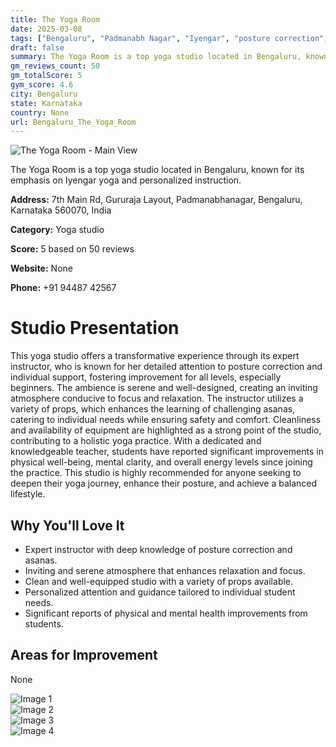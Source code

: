 ```yaml
---
title: The Yoga Room
date: 2025-03-08
tags: ["Bengaluru", "Padmanabh Nagar", "Iyengar", "posture correction", "atmosphere", "cleanliness", "Bengaluru"]  
draft: false
summary: The Yoga Room is a top yoga studio located in Bengaluru, known for its emphasis on Iyengar yoga and personalized instruction.
gm_reviews_count: 50
gm_totalScore: 5
gym_score: 4.6
city: Bengaluru
state: Karnataka
country: None
url: Bengaluru_The_Yoga_Room
---
```


<div className="aspect-[16/9] relative my-8">
  <img 
    src="https://lh5.googleusercontent.com/p/AF1QipPU_70tCouiYcYrEpBZhCF3mrkRgMCOOK0N66KC=w1920-h1080-k-no"
    alt="The Yoga Room - Main View"
    className="object-cover absolute inset-0 w-full h-full rounded-lg"
  />
</div>

The Yoga Room is a top yoga studio located in Bengaluru, known for its emphasis on Iyengar yoga and personalized instruction.

**Address:** 7th Main Rd, Gururaja Layout, Padmanabhanagar, Bengaluru, Karnataka 560070, India

**Category:** Yoga studio

**Score:** 5 based on 50 reviews

**Website:** None

**Phone:** +91 94487 42567

# Studio Presentation

This yoga studio offers a transformative experience through its expert instructor, who is known for her detailed attention to posture correction and individual support, fostering improvement for all levels, especially beginners. The ambience is serene and well-designed, creating an inviting atmosphere conducive to focus and relaxation. The instructor utilizes a variety of props, which enhances the learning of challenging asanas, catering to individual needs while ensuring safety and comfort. Cleanliness and availability of equipment are highlighted as a strong point of the studio, contributing to a holistic yoga practice. With a dedicated and knowledgeable teacher, students have reported significant improvements in physical well-being, mental clarity, and overall energy levels since joining the practice. This studio is highly recommended for anyone seeking to deepen their yoga journey, enhance their posture, and achieve a balanced lifestyle.

## Why You'll Love It

- Expert instructor with deep knowledge of posture correction and asanas.
- Inviting and serene atmosphere that enhances relaxation and focus.
- Clean and well-equipped studio with a variety of props available.
- Personalized attention and guidance tailored to individual student needs.
- Significant reports of physical and mental health improvements from students.

## Areas for Improvement

None

<div className="grid grid-cols-1 xl:grid-cols-2 gap-4 my-8">
<div className="aspect-[4/3] relative"><img src="https://lh5.googleusercontent.com/p/AF1QipMGRQfqydqaruBuzeoE47LXdwppyQTgOF0Ybobz=w1920-h1080-k-no" alt="Image 1" className="object-cover absolute inset-0 w-full h-full rounded-lg" /></div>
<div className="aspect-[4/3] relative"><img src="https://lh5.googleusercontent.com/p/AF1QipM-csoI90RrNFSf9q5s7yii2TiyRDEOglByN5sN=w1920-h1080-k-no" alt="Image 2" className="object-cover absolute inset-0 w-full h-full rounded-lg" /></div>
<div className="aspect-[4/3] relative"><img src="https://lh5.googleusercontent.com/p/AF1QipMNCHKQ05yamUExynse9ssT8BVPEi3wasps5M8V=w1920-h1080-k-no" alt="Image 3" className="object-cover absolute inset-0 w-full h-full rounded-lg" /></div>
<div className="aspect-[4/3] relative"><img src="https://lh5.googleusercontent.com/p/AF1QipNqr6QoY4yHc4MNbphxerC_ZS6F5wud3op_zqxe=w1920-h1080-k-no" alt="Image 4" className="object-cover absolute inset-0 w-full h-full rounded-lg" /></div>
</div>